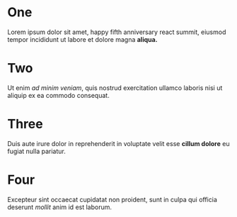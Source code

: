 
<Step>

# One

Lorem ipsum dolor sit amet, happy fifth anniversary
react summit, eiusmod tempor incididunt ut labore et
dolore magna **aliqua.**

</Step>

<Step>

# Two

Ut enim _ad minim veniam_, quis nostrud exercitation
ullamco laboris nisi ut aliquip ex ea commodo consequat.

</Step>

<Step>

# Three

Duis aute irure dolor in reprehenderit in voluptate velit
esse **cillum dolore** eu fugiat nulla pariatur.

</Step>

<Step>

# Four

Excepteur sint occaecat cupidatat non proident, sunt in
culpa qui officia deserunt _mollit_ anim id est laborum.

</Step>
